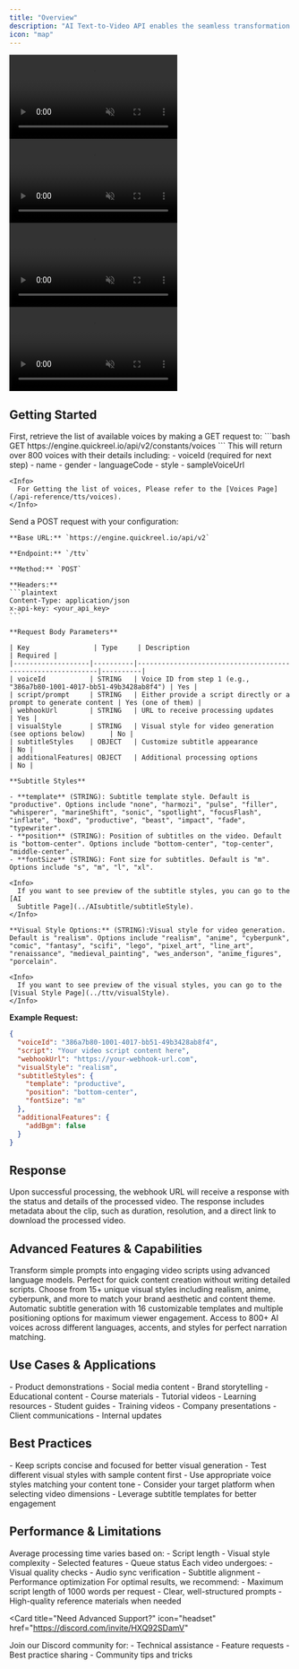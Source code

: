 ```yaml
---
title: "Overview"
description: "AI Text-to-Video API enables the seamless transformation of textual input into dynamic, visually rich videos using advanced AI and machine learning. It processes text using NLP to understand context and sentiment, generating realistic or animated scenes, character animations with lip-syncing, and synchronized voiceovers. The API supports customization of styles, transitions, branding, and sound effects, while offering multi-language support and real-time rendering. "
icon: "map"
---
```


<div
  style={{
    display: "flex",
    flexWrap: "wrap",
    gap: "12px",
  }}
>
  <div style={{ textAlign: "center" }}>
  <video
    autoPlay
    muted
    loop
    playsInline
    style={{ width: "170px", borderRadius: "12px" }}
    src="https://d4up8b6dpeb61.cloudfront.net/framer/ai_text_to_video_3.mp4"
  ></video>
</div>
<div style={{ textAlign: "center" }}>
    <video
    autoPlay
    muted
    loop
    playsInline
    style={{ width: "170px",  borderRadius: "12px" }}
    src="https://d4up8b6dpeb61.cloudfront.net/framer/ai_text_to_video_1.mp4"

> </video>

</div>
<div style={{ textAlign: "center" }}>
    <video
    autoPlay
    muted
    loop
    playsInline
    style={{ width: "170px",  borderRadius: "12px" }}
    src="https://d4up8b6dpeb61.cloudfront.net/framer/ai_text_to_video_4.mp4"

> </video>

</div>
<div style={{ textAlign: "center" }}>
    <video
    autoPlay
    muted
    loop
    playsInline
    style={{ width: "170px",  borderRadius: "12px" }}
    src="https://d4up8b6dpeb61.cloudfront.net/framer/ai_text_to_video_5.mp4"

> </video>

  </div>
</div>

## Getting Started

<Steps>
  <Step title="Get Available Voices">
    First, retrieve the list of available voices by making a GET request to:
    ```bash
    GET https://engine.quickreel.io/api/v2/constants/voices
    ```
    This will return over 800 voices with their details including:
    - voiceId (required for next step)
    - name
    - gender
    - languageCode
    - style
    - sampleVoiceUrl

    <Info>
      For Getting the list of voices, Please refer to the [Voices Page](/api-reference/tts/voices).
    </Info>

  </Step>

  <Step title="Create Text-to-Video Request">
    Send a POST request with your configuration:

    **Base URL:** `https://engine.quickreel.io/api/v2`

    **Endpoint:** `/ttv`

    **Method:** `POST`

    **Headers:**
    ```plaintext
    Content-Type: application/json
    x-api-key: <your_api_key>
    ```

    **Request Body Parameters**

    | Key                | Type     | Description                                                | Required |
    |-------------------|----------|------------------------------------------------------------|----------|
    | voiceId           | STRING   | Voice ID from step 1 (e.g., "386a7b80-1001-4017-bb51-49b3428ab8f4") | Yes |
    | script/prompt     | STRING   | Either provide a script directly or a prompt to generate content | Yes (one of them) |
    | webhookUrl        | STRING   | URL to receive processing updates                          | Yes |
    | visualStyle       | STRING   | Visual style for video generation (see options below)      | No |
    | subtitleStyles    | OBJECT   | Customize subtitle appearance                              | No |
    | additionalFeatures| OBJECT   | Additional processing options                              | No |

    **Subtitle Styles**

    - **template** (STRING): Subtitle template style. Default is "productive". Options include "none", "harmozi", "pulse", "filler", "whisperer", "marineShift", "sonic", "spotlight", "focusFlash", "inflate", "boxd", "productive", "beast", "impact", "fade", "typewriter".
    - **position** (STRING): Position of subtitles on the video. Default is "bottom-center". Options include "bottom-center", "top-center", "middle-center".
    - **fontSize** (STRING): Font size for subtitles. Default is "m". Options include "s", "m", "l", "xl".

    <Info>
      If you want to see preview of the subtitle styles, you can go to the [AI
      Subtitle Page](../AIsubtitle/subtitleStyle).
    </Info>

    **Visual Style Options:** (STRING):Visual style for video generation. Default is "realism". Options include "realism", "anime", "cyberpunk", "comic", "fantasy", "scifi", "lego", "pixel_art", "line_art", "renaissance", "medieval_painting", "wes_anderson", "anime_figures", "porcelain".

    <Info>
      If you want to see preview of the visual styles, you can go to the [Visual Style Page](../ttv/visualStyle).
    </Info>

**Example Request:**

```json
{
  "voiceId": "386a7b80-1001-4017-bb51-49b3428ab8f4",
  "script": "Your video script content here",
  "webhookUrl": "https://your-webhook-url.com",
  "visualStyle": "realism",
  "subtitleStyles": {
    "template": "productive",
    "position": "bottom-center",
    "fontSize": "m"
  },
  "additionalFeatures": {
    "addBgm": false
  }
}
```

  </Step>

</Steps>

## Response

Upon successful processing, the webhook URL will receive a response with the status and details of the processed video. The response includes metadata about the clip, such as duration, resolution, and a direct link to download the processed video.

## Advanced Features & Capabilities

<CardGroup cols={2}>
  <Card title="AI Script Generation" icon="wand-magic-sparkles">
    Transform simple prompts into engaging video scripts using advanced language
    models. Perfect for quick content creation without writing detailed scripts.
  </Card>
  <Card title="Visual Style Customization" icon="paintbrush">
    Choose from 15+ unique visual styles including realism, anime, cyberpunk,
    and more to match your brand aesthetic and content theme.
  </Card>
  <Card title="Smart Subtitle Generation" icon="closed-captioning">
    Automatic subtitle generation with 16 customizable templates and multiple
    positioning options for maximum viewer engagement.
  </Card>
  <Card title="Multi-Voice Support" icon="microphone">
    Access to 800+ AI voices across different languages, accents, and styles for
    perfect narration matching.
  </Card>
</CardGroup>

## Use Cases & Applications

<CardGroup cols={3}>
  <Card title="Marketing" icon="bullhorn">
    - Product demonstrations - Social media content - Brand storytelling -
    Educational content
  </Card>
  <Card title="Education" icon="graduation-cap">
    - Course materials - Tutorial videos - Learning resources - Student guides
  </Card>
  <Card title="Business" icon="briefcase">
    - Training videos - Company presentations - Client communications - Internal
    updates
  </Card>
</CardGroup>

## Best Practices

<Card title="Tips for Optimal Results" icon="star">
  - Keep scripts concise and focused for better visual generation - Test
  different visual styles with sample content first - Use appropriate voice
  styles matching your content tone - Consider your target platform when
  selecting video dimensions - Leverage subtitle templates for better engagement
</Card>

## Performance & Limitations

<CardGroup cols={2}>
  <Card title="Processing Time" icon="clock">
    Average processing time varies based on: - Script length - Visual style
    complexity - Selected features - Queue status
  </Card>
  <Card title="Quality Assurance" icon="shield-check">
    Each video undergoes: - Visual quality checks - Audio sync verification -
    Subtitle alignment - Performance optimization
  </Card>
</CardGroup>

<Note>
  For optimal results, we recommend: - Maximum script length of 1000 words per
  request - Clear, well-structured prompts - High-quality reference materials
  when needed
</Note>

<Card
  title="Need Advanced Support?"
  icon="headset"
  href="https://discord.com/invite/HXQ92SDamV"
>
  Join our Discord community for: - Technical assistance - Feature requests -
  Best practice sharing - Community tips and tricks
</Card>
